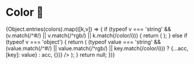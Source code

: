 
<Meta title="Design System/Color" />

# Color 🌈

<ColorPalette>
  {Object.entries(colors).map(([k,v]) => {
    if (typeof v === 'string' && (v.match(/^#/) || v.match(/^rgb/) || k.match(/color/i))) {
      return (
        <ColorItem
          key={k}
          title={k}
          colors={{ [k]: v }}
        />
      );
    } else if (typeof v === 'object') {
      return (
        <ColorItem
          key={k}
          title={k}
          colors={Object.entries(v).reduce((acc, [key, value]) => (typeof value === 'string' && (value.match(/^#/) || value.match(/^rgb/) || key.match(/color/i))) ? {...acc, [key]: value} : acc, {})}
        />
      );
    }
    return null;
  })}
</ColorPalette>